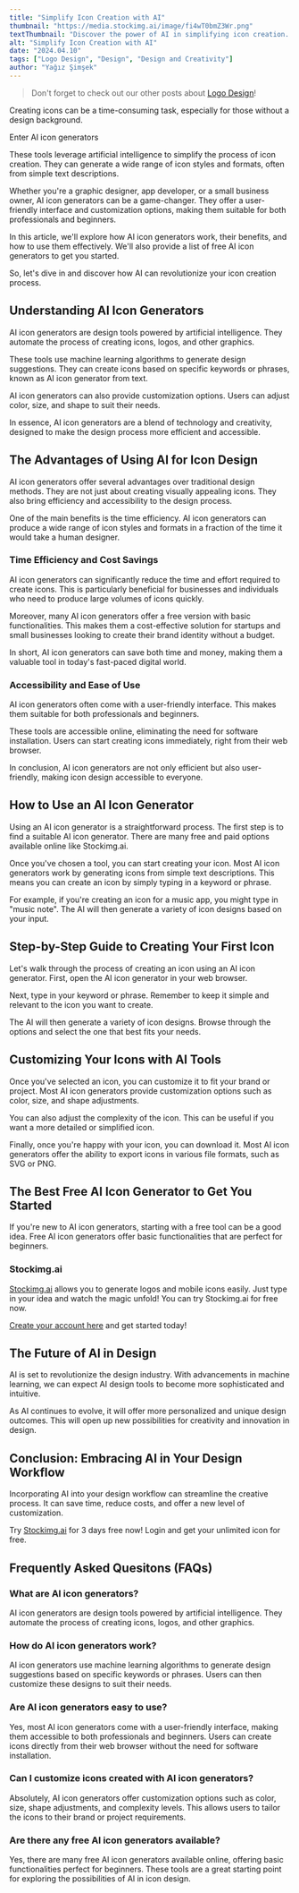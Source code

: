 ```yaml
---
title: "Simplify Icon Creation with AI"
thumbnail: "https://media.stockimg.ai/image/fi4wT0bmZ3Wr.png"
textThumbnail: "Discover the power of AI in simplifying icon creation. Explore how AI icon generators can revolutionize your design process, offering efficiency, accessibility, and customization options. Unlock the potential of AI in design and elevate your creative projects."
alt: "Simplify Icon Creation with AI"
date: "2024.04.10"
tags: ["Logo Design", "Design", "Design and Creativity"]
author: "Yağız Şimşek"
---
```


<CustomImage
    src="https://media.stockimg.ai/image/fi4wT0bmZ3Wr.png"
    alt="Simplify Icon Creation with AI"
/>

> Don't forget to check out our other posts about [Logo Design](https://stockimg.ai/blog/logo-design)!

Creating icons can be a time-consuming task, especially for those without a design background.

Enter AI icon generators

These tools leverage artificial intelligence to simplify the process of icon creation. They can generate a wide range of icon styles and formats, often from simple text descriptions.

<CustomImage
    src="https://media.stockimg.ai/image/4kXZQUPg0Izk.png"
    alt="ai icon example"
/>

Whether you're a graphic designer, app developer, or a small business owner, AI icon generators can be a game-changer. They offer a user-friendly interface and customization options, making them suitable for both professionals and beginners.

In this article, we'll explore how AI icon generators work, their benefits, and how to use them effectively. We'll also provide a list of free AI icon generators to get you started.

So, let's dive in and discover how AI can revolutionize your icon creation process.

## Understanding AI Icon Generators

AI icon generators are design tools powered by artificial intelligence. They automate the process of creating icons, logos, and other graphics.

<CustomImage
    src="https://media.stockimg.ai/dalle-logo/eeEM9MK9ONik.png"
    alt="another example with free ai logo maker"
/>

These tools use machine learning algorithms to generate design suggestions. They can create icons based on specific keywords or phrases, known as AI icon generator from text.

AI icon generators can also provide customization options. Users can adjust color, size, and shape to suit their needs.

In essence, AI icon generators are a blend of technology and creativity, designed to make the design process more efficient and accessible.

## The Advantages of Using AI for Icon Design

AI icon generators offer several advantages over traditional design methods. They are not just about creating visually appealing icons. They also bring efficiency and accessibility to the design process.

<CustomImage
    src="https://media.stockimg.ai/image/r071jXKw_PTx.png"
    alt="simple ai icon design example"
/>

One of the main benefits is the time efficiency. AI icon generators can produce a wide range of icon styles and formats in a fraction of the time it would take a human designer.

### Time Efficiency and Cost Savings

AI icon generators can significantly reduce the time and effort required to create icons. This is particularly beneficial for businesses and individuals who need to produce large volumes of icons quickly.

Moreover, many AI icon generators offer a free version with basic functionalities. This makes them a cost-effective solution for startups and small businesses looking to create their brand identity without a budget.

In short, AI icon generators can save both time and money, making them a valuable tool in today's fast-paced digital world.

### Accessibility and Ease of Use

AI icon generators often come with a user-friendly interface. This makes them suitable for both professionals and beginners.

These tools are accessible online, eliminating the need for software installation. Users can start creating icons immediately, right from their web browser.

In conclusion, AI icon generators are not only efficient but also user-friendly, making icon design accessible to everyone.

## How to Use an AI Icon Generator

Using an AI icon generator is a straightforward process. The first step is to find a suitable AI icon generator. There are many free and paid options available online like Stockimg.ai.

<CustomImage
    src="https://raw.githubusercontent.com/Abdurrahman-Subh/mdx-blog/main/images/stockimg-dashboard.png"
    alt="stockimg.ai dashboard"
/>

Once you've chosen a tool, you can start creating your icon. Most AI icon generators work by generating icons from simple text descriptions. This means you can create an icon by simply typing in a keyword or phrase.

For example, if you're creating an icon for a music app, you might type in "music note". The AI will then generate a variety of icon designs based on your input.

## Step-by-Step Guide to Creating Your First Icon
Let's walk through the process of creating an icon using an AI icon generator. First, open the AI icon generator in your web browser.

<CustomImage
    src="https://raw.githubusercontent.com/Abdurrahman-Subh/mdx-blog/main/images/stockimg-canvas2.png"
    alt="Simplify Icon Creation with AI"
/>

Next, type in your keyword or phrase. Remember to keep it simple and relevant to the icon you want to create.

The AI will then generate a variety of icon designs. Browse through the options and select the one that best fits your needs.

## Customizing Your Icons with AI Tools

Once you've selected an icon, you can customize it to fit your brand or project. Most AI icon generators provide customization options such as color, size, and shape adjustments.

You can also adjust the complexity of the icon. This can be useful if you want a more detailed or simplified icon.

Finally, once you're happy with your icon, you can download it. Most AI icon generators offer the ability to export icons in various file formats, such as SVG or PNG.

## The Best Free AI Icon Generator to Get You Started

If you're new to AI icon generators, starting with a free tool can be a good idea. Free AI icon generators offer basic functionalities that are perfect for beginners.

<CustomImage
    src="https://raw.githubusercontent.com/Abdurrahman-Subh/mdx-blog/main/images/stockimg-dashboard.jpg"
    alt="Simplify Icon Creation with AI"
/>

### Stockimg.ai

[Stockimg.ai](https://stockimg.ai/home) allows you to generate logos and mobile icons easily. Just type in your idea and watch the magic unfold! You can try Stockimg.ai for free now.

[Create your account here](https://stockimg.ai/signup) and get started today!

## The Future of AI in Design

AI is set to revolutionize the design industry. With advancements in machine learning, we can expect AI design tools to become more sophisticated and intuitive.

As AI continues to evolve, it will offer more personalized and unique design outcomes. This will open up new possibilities for creativity and innovation in design.

## Conclusion: Embracing AI in Your Design Workflow

Incorporating AI into your design workflow can streamline the creative process. It can save time, reduce costs, and offer a new level of customization.

Try [Stockimg.ai](https://stockimg.ai/home) for 3 days free now! Login and get your unlimited icon for free.

## Frequently Asked Quesitons (FAQs)

### What are AI icon generators?

AI icon generators are design tools powered by artificial intelligence. They automate the process of creating icons, logos, and other graphics.

### How do AI icon generators work?

AI icon generators use machine learning algorithms to generate design suggestions based on specific keywords or phrases. Users can then customize these designs to suit their needs.

### Are AI icon generators easy to use?

Yes, most AI icon generators come with a user-friendly interface, making them accessible to both professionals and beginners. Users can create icons directly from their web browser without the need for software installation.

### Can I customize icons created with AI icon generators?

Absolutely, AI icon generators offer customization options such as color, size, shape adjustments, and complexity levels. This allows users to tailor the icons to their brand or project requirements.

### Are there any free AI icon generators available?

Yes, there are many free AI icon generators available online, offering basic functionalities perfect for beginners. These tools are a great starting point for exploring the possibilities of AI in icon design.